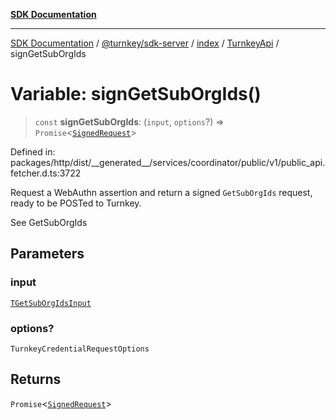 [**SDK Documentation**](../../../../../../README.mdx)

***

[SDK Documentation](../../../../../../packages.mdx) / [@turnkey/sdk-server](../../../../README.mdx) / [index](../../../README.mdx) / [TurnkeyApi](../README.mdx) / signGetSubOrgIds

# Variable: signGetSubOrgIds()

> `const` **signGetSubOrgIds**: (`input`, `options`?) => `Promise`\<[`SignedRequest`](../../../../../http/index/type-aliases/SignedRequest.mdx)\>

Defined in: packages/http/dist/\_\_generated\_\_/services/coordinator/public/v1/public\_api.fetcher.d.ts:3722

Request a WebAuthn assertion and return a signed `GetSubOrgIds` request, ready to be POSTed to Turnkey.

See GetSubOrgIds

## Parameters

### input

[`TGetSubOrgIdsInput`](../type-aliases/TGetSubOrgIdsInput.mdx)

### options?

`TurnkeyCredentialRequestOptions`

## Returns

`Promise`\<[`SignedRequest`](../../../../../http/index/type-aliases/SignedRequest.mdx)\>
